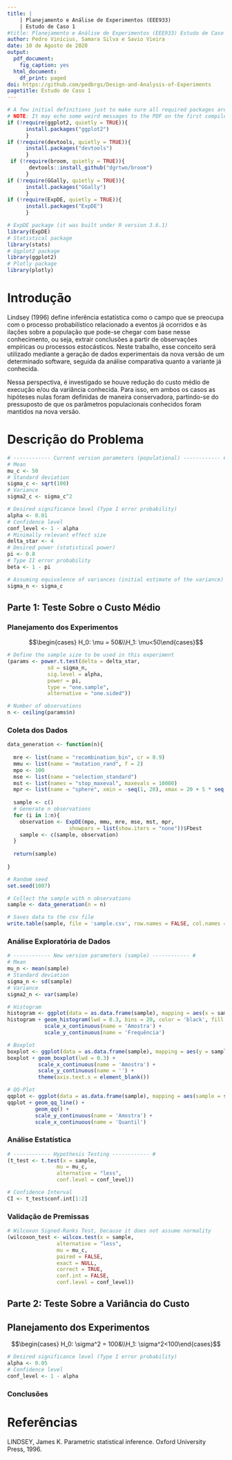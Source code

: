 ```yaml
---
title: |
    | Planejamento e Análise de Experimentos (EEE933)
    | Estudo de Caso 1
#title: Planejamento e Análise de Experimentos (EEE933) Estudo de Caso 1
author: Pedro Vinícius, Samara Silva e Savio Vieira
date: 10 de Agosto de 2020
output:
  pdf_document:
    fig_caption: yes
  html_document:
    df_print: paged
doi: https://github.com/pedbrgs/Design-and-Analysis-of-Experiments
pagetitle: Estudo de Caso 1
---
```


```r
# A few initial definitions just to make sure all required packages are installed. Change as needed.
# NOTE: It may echo some weird messages to the PDF on the first compile (package installation messages). Run twice and the problem will (hopefully) go away. 
if (!require(ggplot2, quietly = TRUE)){
      install.packages("ggplot2")
      }
if (!require(devtools, quietly = TRUE)){
      install.packages("devtools")
      }
 if (!require(broom, quietly = TRUE)){
       devtools::install_github("dgrtwo/broom")
      }
if (!require(GGally, quietly = TRUE)){
      install.packages("GGally")
      }
if (!require(ExpDE, quietly = TRUE)){
      install.packages("ExpDE")
      }
```


```r
# ExpDE package (it was built under R version 3.6.1)
library(ExpDE)
# Statistical package
library(stats)
# Ggplot2 package
library(ggplot2)
# Plotly package
library(plotly)
```

# Introdução

Lindsey (1996) define inferência estatística como o campo que se preocupa com o processo probabilístico relacionado a eventos já ocorridos e às ilações sobre a população que pode-se chegar com base nesse conhecimento, ou seja, extrair conclusões a partir de observações empíricas ou processos estocásticos.
Neste trabalho, esse conceito será utilizado mediante a geração de dados experimentais da nova versão de um determinado software, seguida da análise comparativa quanto a variante já conhecida.

Nessa perspectiva, é investigado se houve redução do custo médio de execução e/ou da variância conhecida. Para isso, em ambos os casos as hipóteses nulas foram definidas de maneira conservadora, partindo-se do pressuposto de que os parâmetros populacionais conhecidos foram mantidos na nova versão. 


# Descrição do Problema

```r
# ------------ Current version parameters (populational) ------------ #
# Mean
mu_c <- 50
# Standard deviation
sigma_c <- sqrt(100)
# Variance
sigma2_c <- sigma_c^2
```

```r
# Desired significance level (Type I error probability)
alpha <- 0.01
# Confidence level
conf_level <- 1 - alpha
# Minimally relevant effect size
delta_star <- 4
# Desired power (statistical power)
pi <- 0.8
# Type II error probability
beta <- 1 - pi

# Assuming equivalence of variances (initial estimate of the variance)
sigma_n <- sigma_c
```

## Parte 1: Teste Sobre o Custo Médio

### Planejamento dos Experimentos

$$\begin{cases} H_0: \mu = 50&\\H_1: \mu<50\end{cases}$$

```r
# Define the sample size to be used in this experiment
(params <- power.t.test(delta = delta_star,
             sd = sigma_n,
             sig.level = alpha, 
             power = pi,
             type = "one.sample",
             alternative = "one.sided"))

# Number of observations
n <- ceiling(params$n)
```

### Coleta dos Dados

```r
data_generation <- function(n){
  
  mre <- list(name = "recombination_bin", cr = 0.9)
  mmu <- list(name = "mutation_rand", f = 2)
  mpo <- 100
  mse <- list(name = "selection_standard")
  mst <- list(names = "stop_maxeval", maxevals = 10000)
  mpr <- list(name = "sphere", xmin = -seq(1, 20), xmax = 20 + 5 * seq(5, 24))
  
  sample <- c()
  # Generate n observations
  for (i in 1:n){
    observation <- ExpDE(mpo, mmu, mre, mse, mst, mpr, 
                    showpars = list(show.iters = "none"))$Fbest
    sample <- c(sample, observation)
  }
  
  return(sample)
  
}
```

```r
# Random seed
set.seed(1007)

# Collect the sample with n observations
sample <- data_generation(n = n)

# Saves data to the csv file
write.table(sample, file = 'sample.csv', row.names = FALSE, col.names = FALSE)
```

### Análise Exploratória de Dados

```r
# ------------ New version parameters (sample) ------------ #
# Mean
mu_n <- mean(sample)
# Standard deviation
sigma_n <- sd(sample)
# Variance
sigma2_n <- var(sample)
```

```r
# Histogram
histogram <- ggplot(data = as.data.frame(sample), mapping = aes(x = sample))
histogram + geom_histogram(lwd = 0.3, bins = 20, color = 'black', fill = 'gray') +
            scale_x_continuous(name = 'Amostra') + 
            scale_y_continuous(name = 'Frequência')
```

```r
# Boxplot
boxplot <- ggplot(data = as.data.frame(sample), mapping = aes(y = sample))
boxplot + geom_boxplot(lwd = 0.3) + 
          scale_x_continuous(name = 'Amostra') + 
          scale_y_continuous(name = '') + 
          theme(axis.text.x = element_blank())
```

```r
# QQ-Plot
qqplot <- ggplot(data = as.data.frame(sample), mapping = aes(sample = sample))
qqplot + geom_qq_line() + 
         geom_qq() + 
         scale_y_continuous(name = 'Amostra') + 
         scale_x_continuous(name = 'Quantil')
```

### Análise Estatística

```r
# ------------ Hypothesis Testing ------------ #    
(t_test <- t.test(x = sample, 
                mu = mu_c, 
                alternative = "less",
                conf.level = conf_level))

# Confidence Interval
CI <- t_test$conf.int[1:2]
```

### Validação de Premissas

```r
# Wilcoxon Signed-Ranks Test, because it does not assume normality
(wilcoxon_test <- wilcox.test(x = sample,
                alternative = "less",
                mu = mu_c, 
                paired = FALSE, 
                exact = NULL, 
                correct = TRUE,
                conf.int = FALSE, 
                conf.level = conf_level))
```

## Parte 2: Teste Sobre a Variância do Custo

## Planejamento dos Experimentos 

$$\begin{cases} H_0: \sigma^2 = 100&\\H_1: \sigma^2<100\end{cases}$$

```r
# Desired significance level (Type I error probability)
alpha <- 0.05
# Confidence level
conf_level <- 1 - alpha
```

### Conclusões

# Referências
LINDSEY, James K. Parametric statistical inference. Oxford University Press, 1996.